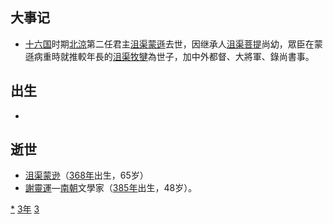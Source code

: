 {{yearTOC|433|北魏'''[[延和_(北魏太武帝)|延和]]二年'''；北凉'''[[義和_(北涼)|義和]]三年'''，'''[[承和_(沮渠牧犍)|承和]]元年'''；北燕'''[[太兴|太兴]]三年'''；南朝宋'''[[元嘉_(南朝宋文帝)|元嘉]]十年'''；赵广'''[[泰始_(程道養)|泰始]]二年'''}}

== 大事记 ==
*[[十六国|十六国]]时期[[北涼|北涼]]第二任君主[[沮渠蒙遜|沮渠蒙遜]]去世，因继承人[[沮渠菩提|沮渠菩提]]尚幼，眾臣在蒙遜病重時就推較年長的[[沮渠牧犍|沮渠牧犍]]為世子，加中外都督、大將軍、錄尚書事。

== 出生 ==
*

== 逝世 ==
{{Wikisource year mention}}
* [[沮渠蒙逊|沮渠蒙逊]]（[[368年|368年]]出生，65岁）
* [[謝靈運|謝靈運]]—[[南朝|南朝]]文學家（[[385年|385年]]出生，48岁）。

[[Category:433年|*]]
[[Category:430年代|3年]]
[[Category:5世纪各年|3]]